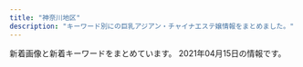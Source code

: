 ```yaml
---
title: "神奈川地区"
description: "キーワード別にの巨乳アジアン・チャイナエステ嬢情報をまとめました。"
---
```


新着画像と新着キーワードをまとめています。
2021年04月15日の情報です。

<DmmAffiliateIns />
<KeywordTable
  shops={
    [
    {
        "keywords": {},
        "station": "JR\u65b0\u6749\u7530\u99c5\u897f\u53e3",
        "img_links": [
            "http://www.sh-riraku77.site/plus/images/room3.jpg",
            "http://www.sh-riraku77.site/picture/s_staff.png",
            "http://www.sh-riraku77.site/picture/photo3.png",
            "http://www.sh-riraku77.site/picture/i_therapist.png",
            "http://www.sh-riraku77.site/picture/end.png",
            "http://www.sh-riraku77.site/uploads/210325/1-210325133926495.jpg",
            "http://www.sh-riraku77.site/plus/images/room2.jpg",
            "http://www.sh-riraku77.site/picture/top22.png",
            "http://www.sh-riraku77.site/picture/s_new.png",
            "http://www.sh-riraku77.site/plus/images/room4.jpg",
            "http://www.sh-riraku77.site/uploads/201214/1-201214130312232.jpg",
            "http://www.sh-riraku77.site/plus/images/room1.jpg",
            "http://www.sh-riraku77.site/picture/top23.png"
        ],
        "name": "\u82b1\u306e\u604b",
        "url": "http://www.sh-riraku77.site/"
    },
    {
        "name": "Fairy Ark",
        "station": "JR\u85e4\u6ca2\u99c5\u5357\u53e3",
        "keywords": {
            "D": 4,
            "87": 4,
            "85": 2,
            "C": 2,
            "86": 4,
            "E": 4
        },
        "img_links": [
            "http://www.relax-fairyark.info/img/tel.png",
            "http://www.relax-fairyark.info/img/vlt.png",
            "http://www.relax-fairyark.info/img/sta213.jpg",
            "http://www.relax-fairyark.info/img/body2.jpg",
            "http://www.relax-fairyark.info/img/botton.jpg",
            "http://www.relax-fairyark.info/img/st256.jpg",
            "http://www.relax-fairyark.info/img/sta252.jpg",
            "http://www.relax-fairyark.info/img/st213.jpg",
            "http://www.relax-fairyark.info/img/head.jpg",
            "http://www.relax-fairyark.info/img/nos.jpg",
            "http://www.relax-fairyark.info/img/footbotton.png",
            "http://www.relax-fairyark.info/img/sta256.jpg",
            "http://www.relax-fairyark.info/img/sta261.jpg",
            "http://www.relax-fairyark.info/img/sta255.jpg",
            "http://www.relax-fairyark.info/img/st223.jpg",
            "http://www.relax-fairyark.info/img/st0220.jpg",
            "http://www.relax-fairyark.info/img/st150.jpg",
            "http://www.relax-fairyark.info/img/st1.jpg",
            "http://www.relax-fairyark.info/img/sta220.jpg",
            "http://www.relax-fairyark.info/img/st261.jpg",
            "http://www.relax-fairyark.info/img/st260.jpg",
            "http://www.relax-fairyark.info/img/sta260.jpg",
            "http://www.relax-fairyark.info/img/st252.jpg",
            "http://www.relax-fairyark.info/img/sta150.jpg",
            "http://www.relax-fairyark.info/img/sta223.jpg",
            "http://www.relax-fairyark.info/img/st255.jpg",
            "http://www.relax-fairyark.info/img/st220.jpg"
        ],
        "url": "http://www.relax-fairyark.info/"
    },
    {
        "station": "JR\u5e73\u585a\u99c5\u5317\u53e3",
        "name": "\u3055\u308f\u3084\u304b",
        "img_links": [
            "http://hiratsuka-est.com/images/new1.jpg",
            "http://hiratsuka-est.com/images/g3.jpg",
            "http://hiratsuka-est.com/images/r1.jpg",
            "http://hiratsuka-est.com/images/tiao2.jpg",
            "http://hiratsuka-est.com/images/r5.jpg",
            "http://hiratsuka-est.com/images/zi-staff.png",
            "http://hiratsuka-est.com/images/chc.jpg",
            "http://hiratsuka-est.com/images/mi.jpg",
            "http://hiratsuka-est.com/images/r9.jpg",
            "http://hiratsuka-est.com/images/banna1.jpg",
            "http://hiratsuka-est.com/images/r7.jpg",
            "http://hiratsuka-est.com/images/banna.jpg",
            "http://hiratsuka-est.com/images/right.jpg",
            "http://hiratsuka-est.com/images/r6.jpg",
            "http://hiratsuka-est.com/images/rr1.jpg",
            "http://hiratsuka-est.com/images/g0.jpg",
            "http://hiratsuka-est.com/images/left.jpg",
            "http://hiratsuka-est.com/images/r4.jpg",
            "http://hiratsuka-est.com/images/ll1.jpg",
            "http://hiratsuka-est.com/images/banna2.jpg",
            "http://hiratsuka-est.com/images/g2.jpg",
            "http://hiratsuka-est.com/images/g1.jpg",
            "http://hiratsuka-est.com/images/zi-faq.png",
            "http://hiratsuka-est.com/images/top.jpg",
            "http://hiratsuka-est.com/images/g4.jpg",
            "http://hiratsuka-est.com/images/r8.jpg",
            "http://hiratsuka-est.com/images/zi-link.png",
            "http://hiratsuka-est.com/images/rina.jpg",
            "http://hiratsuka-est.com/images/tel.jpg",
            "http://hiratsuka-est.com/images/r3.jpg"
        ],
        "keywords": {},
        "url": "http://hiratsuka-est.com/"
    },
    {
        "keywords": {
            "C": 8,
            "D": 61,
            "E": 8,
            "F": 8
        },
        "img_links": [
            "http://onlyone-relax.xyz/images/cg04.jpg",
            "http://onlyone-relax.xyz/images/qr.jpg",
            "http://onlyone-relax.xyz/images/spacer300x450.png",
            "http://onlyone-relax.xyz/images/cg07.jpg",
            "http://onlyone-relax.xyz/images/cg08.jpg",
            "http://onlyone-relax.xyz/images/cg10.jpg",
            "http://onlyone-relax.xyz/images/cg02.jpg",
            "http://onlyone-relax.xyz/images/cg06.jpg",
            "http://onlyone-relax.xyz/images/top2.png",
            "http://onlyone-relax.xyz/images/cg01.jpg",
            "http://onlyone-relax.xyz/images/cg09.jpg",
            "http://onlyone-relax.xyz/images/top.png",
            "http://onlyone-relax.xyz/images/4.jpg",
            "http://onlyone-relax.xyz/images/cg03.jpg",
            "http://onlyone-relax.xyz/images/1.jpg",
            "http://onlyone-relax.xyz/images/2.jpg",
            "http://onlyone-relax.xyz/images/cg05.jpg"
        ],
        "url": "http://onlyone-relax.xyz/",
        "station": "JR\u5c0f\u7530\u539f\u99c5\u897f\u53e3",
        "name": "\u30ad\u30e5\u30fc\u30c8"
    },
    {
        "img_links": [
            "http://es-hanabi.xyz/images/g3.jpg",
            "http://es-hanabi.xyz/images/g1.jpg",
            "http://es-hanabi.xyz/images/zi_staff.png",
            "http://es-hanabi.xyz/images/g2.jpg",
            "http://es-hanabi.xyz/images/mobile.png",
            "http://es-hanabi.xyz/images/r6.jpg",
            "http://es-hanabi.xyz/images/r7.jpg",
            "http://es-hanabi.xyz/images/r8.jpg",
            "http://es-hanabi.xyz/images/g0.jpg",
            "http://es-hanabi.xyz/images/top.jpg",
            "http://es-hanabi.xyz/images/r2.jpg",
            "http://es-hanabi.xyz/images/r5.jpg",
            "http://es-hanabi.xyz/images/new1.jpg",
            "http://es-hanabi.xyz/images/g4.jpg",
            "http://es-hanabi.xyz/images/g5.jpg",
            "http://es-hanabi.xyz/images/r1.jpg"
        ],
        "url": "http://es-hanabi.xyz/",
        "name": "\u30cf\u30ca\u30d3",
        "keywords": {
            "C": 7
        },
        "station": "JR\u5e73\u585a\u99c5\u897f\u53e3"
    },
    {
        "station": "JR\u6771\u6238\u585a\u99c5\u6771\u53e3",
        "keywords": {
            "86": 2,
            "87": 1,
            "E": 1,
            "85": 1,
            "D": 3
        },
        "name": "\u30df\u30e9\u30dc\u30eb",
        "img_links": [
            "http://esbest.info/images/mobile.jpg",
            "http://esbest.info/staffPhoto/b20200111165529.jpg",
            "http://esbest.info/images/store/03.jpg",
            "http://esbest.info/js/sliderLine/slide_prev.png",
            "http://esbest.info/images/returnBtn.png",
            "http://esbest.info/images/store/04.jpg",
            "http://esbest.info/staffPhoto/b20200205123504.jpg",
            "http://esbest.info/staffPhoto/s20200111165529.jpg",
            "http://esbest.info/staffPhoto/s20200109133117.jpg",
            "http://esbest.info/images/store/02.jpg",
            "http://esbest.info/uploadfiles/images/campaignEsbestInfo1.jpg",
            "http://esbest.info/js/sliderLine/slide_next.png",
            "http://esbest.info/images/store/01.jpg",
            "http://esbest.info/staffPhoto/b20200526161929.jpg",
            "http://esbest.info/staffPhoto/b20200109133117.jpg",
            "http://esbest.info/staffPhoto/s20200526161929.jpg",
            "http://esbest.info/staffPhoto/s20200205123504.jpg"
        ],
        "url": "http://esbest.info/"
    },
    {
        "station": "\u8ffd\u6d5c\u99c5",
        "keywords": {
            "C": 3,
            "85": 3,
            "87": 3,
            "D": 15,
            "86": 12
        },
        "url": "http://oppama.iest.info/",
        "img_links": [
            "http://oppama.iest.info/images/s_news2.png",
            "http://oppama.iest.info/images/bj3.jpg",
            "http://cdn.dino-es.com/images/allpics/KL77e92f55838704c7de0a1eb6ca2a81a0/4ec1d6974658a8b101911755e5d05691.jpg",
            "http://oppama.iest.info/images/top.jpg",
            "http://oppama.iest.info/photos/sites/10/2018/07/2018073109281695.jpg",
            "http://oppama.iest.info/images/room5.jpg",
            "http://cdn.dino-es.com/images/line.jpg",
            "http://oppama.iest.info/images/s_news.png",
            "http://oppama.iest.info/images/mobile.png",
            "http://oppama.iest.info/photos/sites/10/2018/07/2018073109281740.jpg",
            "http://oppama.iest.info/images/s_staff.jpg",
            "http://oppama.iest.info/images/room1.jpg",
            "http://oppama.iest.info/photos/sites/10/2018/05/2018053009323253.jpg",
            "http://oppama.iest.info/images/room6.jpg",
            "http://oppama.iest.info/images/s_pick.png",
            "http://oppama.iest.info/photos/sites/10/2018/07/2018073109281781.jpg",
            "http://oppama.iest.info/images/room2.jpg",
            "http://oppama.iest.info/images/room4.jpg",
            "http://oppama.iest.info/photos/sites/10/2018/05/2018053009323372.jpg",
            "http://oppama.iest.info/images/room3.jpg",
            "http://oppama.iest.info/photos/sites/10/2018/07/2018073109281797.jpg",
            "http://cdn.dino-es.com/images/logo/150x40DinoEs.png",
            "http://oppama.iest.info/photos/sites/10/2018/05/2018053009323210.jpg",
            "http://oppama.iest.info/photos/sites/10/2018/05/2018053009323272.jpg",
            "http://oppama.iest.info/images/l1.jpg",
            "http://oppama.iest.info/photos/sites/10/2018/07/2018073109281759.jpg"
        ],
        "name": "\u8ffd\u6d5c\u30de\u30c3\u30b5\u30fc\u30b8"
    },
    {
        "name": "\u82b1\u306e\u6249",
        "station": "JR\u85e4\u6ca2\u99c5\u5357\u53e3",
        "keywords": {
            "C": 13
        },
        "url": "http://hana-tobira.xyz/",
        "img_links": [
            "http://hana-tobira.xyz/images/g7.jpg",
            "http://hana-tobira.xyz/images/g4.jpg",
            "http://hana-tobira.xyz/images/g.jpg",
            "http://hana-tobira.xyz/images/g5.jpg",
            "http://hana-tobira.xyz/images/g6.jpg",
            "http://hana-tobira.xyz/images/tite-i.png",
            "http://hana-tobira.xyz/images/tite-staff.jpg",
            "http://hana-tobira.xyz/images/end.png",
            "http://hana-tobira.xyz/images/tite-link.jpg",
            "http://hana-tobira.xyz/images/mobile.jpg",
            "http://hana-tobira.xyz/images/g2.jpg",
            "http://hana-tobira.xyz/images/pickup_t.jpg"
        ]
    },
    {
        "station": "JR\u5e73\u585a\u99c5",
        "url": "http://esthe-massage.pw/",
        "keywords": {
            "E": 2,
            "87": 1,
            "85": 1,
            "86": 3,
            "D": 3
        },
        "name": "\u6843\u9999",
        "img_links": [
            "http://esthe-massage.pw/img/m2.jpg",
            "http://esthe-massage.pw/img/cg01.jpg",
            "http://esthe-massage.pw/img/top.jpg",
            "http://esthe-massage.pw/img/fla.jpg",
            "http://esthe-massage.pw/img/m3.jpg",
            "http://esthe-massage.pw/img/m20.jpg",
            "http://esthe-massage.pw/img/no.png",
            "http://esthe-massage.pw/img/m1.jpg",
            "http://esthe-massage.pw/img/cg05.jpg",
            "http://esthe-massage.pw/img/noo.png",
            "http://esthe-massage.pw/img/m6.jpg",
            "http://esthe-massage.pw/img/m10.jpg",
            "http://esthe-massage.pw/img/stan.png",
            "http://esthe-massage.pw/img/m4.jpg",
            "http://esthe-massage.pw/img/cg03.jpg",
            "http://esthe-massage.pw/img/m30.jpg",
            "http://esthe-massage.pw/img/m60.jpg",
            "http://esthe-massage.pw/img/cg02.jpg",
            "http://esthe-massage.pw/img/cg04.jpg",
            "http://esthe-massage.pw/img/m5.jpg"
        ]
    },
    {
        "name": "Best Love \uff5e\u30d9\u30b9\u30c8\u30e9\u30d6\uff5e",
        "img_links": [
            "http://www.bestlove.iesjp.com/files/002-03.jpg",
            "http://www.bestlove.iesjp.com/files/001.jpg",
            "http://www.bestlove.iesjp.com/files/006-02.jpg",
            "http://www.bestlove.iesjp.com/files/004-03.jpg",
            "http://www.bestlove.iesjp.com/images/r3.jpg",
            "http://www.bestlove.iesjp.com/photo_news/upimg/694716066af5752b7c_1.jpg",
            "http://www.bestlove.iesjp.com/files/003-02.jpg",
            "http://www.bestlove.iesjp.com/files/006-03.jpg",
            "http://www.bestlove.iesjp.com/photo_news/upimg/54866603c72e67a391_0.jpg",
            "http://www.bestlove.iesjp.com/files/004-02.jpg",
            "http://www.bestlove.iesjp.com/files/007.jpg",
            "http://www.bestlove.iesjp.com/images/line.png",
            "http://www.bestlove.iesjp.com/files/005-03.jpg",
            "http://www.bestlove.iesjp.com/files/003.jpg",
            "http://www.bestlove.iesjp.com/files/007-02.jpg",
            "http://www.bestlove.iesjp.com/files/002-02.jpg",
            "http://www.bestlove.iesjp.com/files/006.jpg",
            "http://www.bestlove.iesjp.com/photo_news/upimg/77212603ef74383541_0.jpg",
            "http://www.bestlove.iesjp.com/files/004.jpg",
            "http://www.bestlove.iesjp.com/files/002.jpg",
            "http://www.bestlove.iesjp.com/files/003-03.jpg",
            "http://www.bestlove.iesjp.com/images/atomosky.jpg",
            "http://www.bestlove.iesjp.com/files/005.jpg",
            "http://www.bestlove.iesjp.com/files/001-02.jpg",
            "http://www.bestlove.iesjp.com/images/mobile.jpg",
            "http://www.bestlove.iesjp.com/files/005-02.jpg",
            "http://www.bestlove.iesjp.com/files/007-03.jpg",
            "http://www.bestlove.iesjp.com/files/001-03.jpg"
        ],
        "keywords": {
            "83": 8,
            "D": 8,
            "C": 27,
            "87": 12
        },
        "station": "JR\u5e73\u585a\u99c5\u5317\u53e3",
        "url": "http://www.bestlove.iesjp.com/"
    },
    {
        "img_links": [
            "http://f-kaori.work/sp/img/aya1.jpg",
            "http://f-kaori.work/sp/images/sisu_t.png",
            "http://f-kaori.work/sp/images/news.png",
            "http://f-kaori.work/img/emi1.jpg",
            "http://f-kaori.work/images/10.jpg",
            "http://f-kaori.work/images/7.jpg",
            "http://f-kaori.work/images/staff_t.jpg",
            "http://f-kaori.work/sp/images/7.jpg",
            "http://f-kaori.work/img/yoka1.jpg",
            "http://f-kaori.work/img/aya1.jpg",
            "http://f-kaori.work/sp/img/yumi1.jpg",
            "http://f-kaori.work/images/news.png",
            "http://f-kaori.work/sp/images/1.jpg",
            "http://f-kaori.work/sp/menu/top.jpg",
            "http://f-kaori.work/sp/img/yoka1.jpg",
            "http://f-kaori.work/sp/images/10.jpg",
            "http://f-kaori.work/sp/images/3.jpg",
            "http://f-kaori.work/sp/images/staff_t.jpg",
            "http://f-kaori.work/img/risa1.jpg",
            "http://f-kaori.work/sp/menu/interior.jpg",
            "http://f-kaori.work/images/rec2.jpg",
            "http://f-kaori.work/images/interior_t.jpg",
            "http://f-kaori.work/sp/images/5.jpg",
            "http://f-kaori.work/images/rec1.png",
            "http://f-kaori.work/sp/images/head.jpg",
            "http://f-kaori.work/sp/images/6.jpg",
            "http://f-kaori.work/sp/img/sasa1.jpg",
            "http://f-kaori.work/images/mobile.jpg",
            "http://f-kaori.work/sp/images/top.jpg",
            "http://f-kaori.work/images/6.jpg",
            "http://f-kaori.work/images/line.png",
            "http://f-kaori.work/images/int1.png",
            "http://f-kaori.work/images/9.jpg",
            "http://f-kaori.work/img/sasa1.jpg",
            "http://f-kaori.work/sp/images/int1.png",
            "http://f-kaori.work/images/3.jpg",
            "http://f-kaori.work/sp/images/tel.jpg",
            "http://f-kaori.work/sp/images/footer.png",
            "http://f-kaori.work/images/5.jpg",
            "http://f-kaori.work/sp/images/rec2.jpg",
            "http://f-kaori.work/images/1.jpg",
            "http://f-kaori.work/img/sin1.jpg",
            "http://f-kaori.work/sp/images/topgirl.png",
            "http://f-kaori.work/sp/img/sora1.jpg",
            "http://f-kaori.work/images/sys.png",
            "http://f-kaori.work/sp/images/sys.png",
            "http://f-kaori.work/images/concept.png",
            "http://f-kaori.work/sp/images/9.jpg",
            "http://f-kaori.work/sp/images/rec3.png",
            "http://f-kaori.work/sp/images/pc.jpg",
            "http://f-kaori.work/images/sm.jpg",
            "http://f-kaori.work/sp/images/rec1.png",
            "http://f-kaori.work/images/int2.png",
            "http://f-kaori.work/sp/images/int2.png",
            "http://f-kaori.work/images/8.jpg",
            "http://f-kaori.work/sp/images/8.jpg",
            "http://f-kaori.work/img/yumi1.jpg",
            "http://f-kaori.work/sp/img/sin1.jpg",
            "http://f-kaori.work/images/sisu.png",
            "http://f-kaori.work/sp/images/newsb.png",
            "http://f-kaori.work/sp/images/sisu.jpg",
            "http://f-kaori.work/sp/images/interior_t.jpg",
            "http://f-kaori.work/sp/img/emi1.jpg",
            "http://f-kaori.work/images/sisu_t.jpg",
            "http://f-kaori.work/sp/menu/staff.jpg",
            "http://f-kaori.work/sp/img/risa1.jpg",
            "http://f-kaori.work/images/head.jpg",
            "http://f-kaori.work/img/sora1.jpg"
        ],
        "url": "http://f-kaori.work/",
        "keywords": {},
        "name": "\u85ab",
        "station": "JR\u85e4\u6ca2\u99c5\u5357\u53e3"
    },
    {
        "img_links": [
            "http://tenshinokoi.es-come.net/girls/hiromi1.jpg",
            "http://tenshinokoi.es-come.net/i/120/yuyu1.jpg",
            "http://tenshinokoi.es-come.net/images/share/tel.png",
            "http://tenshinokoi.es-come.net/images/qr.jpg",
            "http://tenshinokoi.es-come.net/i/80/risa1.jpg",
            "http://tenshinokoi.es-come.net/images/infobar.png",
            "http://tenshinokoi.es-come.net/images/shishubar.png",
            "http://tenshinokoi.es-come.net/girls/kana1.jpg",
            "http://tenshinokoi.es-come.net/girls/misaki1.jpg",
            "http://tenshinokoi.es-come.net/girls/riri1.jpg",
            "http://tenshinokoi.es-come.net/img/header01.jpg",
            "http://tenshinokoi.es-come.net/girls/yurika1.jpg",
            "http://tenshinokoi.es-come.net/img/sumire1.jpg",
            "http://tenshinokoi.es-come.net/girls/sumire1.jpg",
            "http://tenshinokoi.es-come.net/img/risa1.jpg",
            "http://tenshinokoi.es-come.net/img/header02.jpg",
            "http://tenshinokoi.es-come.net/images/share/pickup.png",
            "http://tenshinokoi.es-come.net/i/80/yuyu1.jpg",
            "http://tenshinokoi.es-come.net/girls/yuyu1.jpg",
            "http://tenshinokoi.es-come.net/girls/yuki1.jpg",
            "http://tenshinokoi.es-come.net/images/share/sp-kp2.png",
            "http://tenshinokoi.es-come.net/i/80/sumire1.jpg",
            "http://tenshinokoi.es-come.net/i/80/yuna1.jpg",
            "http://tenshinokoi.es-come.net/img/header00.jpg",
            "http://tenshinokoi.es-come.net/i/120/risa1.jpg",
            "http://tenshinokoi.es-come.net/i/120/sumire1.jpg",
            "http://tenshinokoi.es-come.net/images/info1.jpg",
            "http://tenshinokoi.es-come.net/images/therapistbar.png",
            "http://tenshinokoi.es-come.net/i/120/yuna1.jpg",
            "http://tenshinokoi.es-come.net/img/yuyu1.jpg",
            "http://tenshinokoi.es-come.net/images/info2.jpg",
            "http://tenshinokoi.es-come.net/girls/risa1.jpg"
        ],
        "name": "\u5929\u4f7f\u306e\u604b",
        "url": "http://tenshinokoi.es-come.net/",
        "station": "\u8305\u30f6\u5d0e\u99c5\u5357\u53e3",
        "keywords": {}
    },
    {
        "station": "JR\u85e4\u6ca2\u99c5\u5357\u53e3",
        "img_links": [
            "http://megumi-est.xyz/images/newsbg.png",
            "http://megumi-est.xyz/images/roomimg/img4.png",
            "http://megumi-est.xyz/images/pickup_line.png",
            "http://megumi-est.xyz/images/roomimg/img2.png",
            "http://megumi-est.xyz/images/topbg.jpg",
            "http://megumi-est.xyz/girl/4.jpg",
            "http://megumi-est.xyz/images/mobile_bg.png",
            "http://megumi-est.xyz/images/staff_bg.png",
            "http://megumi-est.xyz/images/roomimg/img3.png",
            "http://megumi-est.xyz/girl/1.jpg",
            "http://megumi-est.xyz/girl/5.jpg",
            "http://megumi-est.xyz/images/roomimg/img1.png",
            "http://megumi-est.xyz/girl/8.jpg"
        ],
        "url": "http://megumi-est.xyz/",
        "keywords": {},
        "name": "\u6075"
    },
    {
        "keywords": {},
        "img_links": [
            "http://yacho.est-u.com/images/staff_03.jpg",
            "http://yacho.est-u.com/images/index_14.jpg",
            "http://yacho.est-u.com/images/index_07.jpg",
            "http://yacho.est-u.com/images/index_06.jpg",
            "http://yacho.est-u.com/images/1.jpg",
            "http://yacho.est-u.com/images/k2.jpg",
            "http://yacho.est-u.com/images/index_12.jpg",
            "http://yacho.est-u.com/images/staff_01.jpg",
            "http://yacho.est-u.com/images/3.jpg",
            "http://yacho.est-u.com/images/index_01.jpg",
            "http://yacho.est-u.com/images/index_03.jpg",
            "http://yacho.est-u.com/images/index_04.jpg",
            "http://yacho.est-u.com/images/index_15.jpg",
            "http://yacho.est-u.com/images/5.jpg",
            "http://yacho.est-u.com/images/k1.jpg",
            "http://yacho.est-u.com/images/index_05.jpg",
            "http://yacho.est-u.com/images/index_10.jpg",
            "http://yacho.est-u.com/images/4.jpg",
            "http://yacho.est-u.com/images/2.jpg",
            "http://yacho.est-u.com/images/6.jpg",
            "http://yacho.est-u.com/images/index_17.jpg",
            "http://yacho.est-u.com/images/index_02.jpg"
        ],
        "name": "\u591c\u8776",
        "station": "JR\u85e4\u6ca2\u99c5\u5357\u53e3",
        "url": "http://yacho.est-u.com/"
    },
    {
        "img_links": [
            "http://treat-rlx.com/pic/topimg2.png",
            "http://treat-rlx.com/pic/topimg1.png",
            "http://treat-rlx.com/staff/mika/01mb.jpg",
            "http://treat-rlx.com/img/ttl_staff.jpg",
            "http://treat-rlx.com/staff/aya/01.jpg",
            "http://treat-rlx.com/img/ttl_rec.png",
            "http://treat-rlx.com/staff/mika/01.jpg",
            "http://treat-rlx.com/staff/aya/01mb.jpg",
            "http://treat-rlx.com/pic/topimg5.png",
            "http://treat-rlx.com/pic/topimg3.png",
            "http://treat-rlx.com/pic/head.jpg",
            "http://treat-rlx.com/img/ttl_mobile.png",
            "http://treat-rlx.com/img/att.png",
            "http://treat-rlx.com/i/files/homeimg.jpg",
            "http://treat-rlx.com/pic/topimg4.png"
        ],
        "keywords": {
            "C": 11
        },
        "name": "\u798f\u7e01",
        "url": "http://treat-rlx.com/",
        "station": "\u5584\u884c\u99c5\u6771\u53e3"
    },
    {
        "station": "JR\u85e4\u6ca2\u99c5\u5357\u53e3",
        "keywords": {},
        "url": "http://vinntuy.xyz/",
        "img_links": [
            "http://vinntuy.xyz/uploads/210401/1-210401144331M4.jpg",
            "http://vinntuy.xyz/static/picture/s3.jpg",
            "http://vinntuy.xyz/static/picture/room2.jpg",
            "http://vinntuy.xyz/static/picture/s1.jpg",
            "http://vinntuy.xyz/static/picture/news.png",
            "http://vinntuy.xyz/static/picture/mobile.jpg",
            "http://vinntuy.xyz/static/picture/room3.jpg",
            "http://vinntuy.xyz/static/picture/room1.jpg",
            "http://vinntuy.xyz/static/picture/room4.jpg",
            "http://vinntuy.xyz/uploads/210412/1-2104121Q114L2.jpg",
            "http://vinntuy.xyz/uploads/210401/1-2104011443001G.jpg",
            "http://vinntuy.xyz/uploads/210401/1-210401144410258.jpg",
            "http://vinntuy.xyz/static/picture/top.png",
            "http://vinntuy.xyz/static/picture/s_staff.png"
        ],
        "name": "Honeyroom"
    },
    {
        "name": "\u521d\u604b",
        "keywords": {
            "88": 4,
            "87": 16,
            "86": 4,
            "D": 24
        },
        "url": "http://www.hatsukoi.mensest.com/",
        "station": "JR\u6771\u6238\u585a\u99c5\u6771\u53e3",
        "img_links": [
            "http://www.hatsukoi.mensest.com/images/mainImg_sub.jpg",
            "http://www.hatsukoi.mensest.com/files/003.jpg",
            "http://www.hatsukoi.mensest.com/images/btn2.png",
            "http://www.hatsukoi.mensest.com/images/icon_info.png",
            "http://www.hatsukoi.mensest.com/files/006.jpg",
            "http://www.hatsukoi.mensest.com/common/images/photo03.jpg",
            "http://www.hatsukoi.mensest.com/files/004.jpg",
            "http://www.hatsukoi.mensest.com/common/images/photo01.jpg",
            "http://www.hatsukoi.mensest.com/images/icon_staff.png",
            "http://www.hatsukoi.mensest.com/images/icon_tel.png",
            "http://www.hatsukoi.mensest.com/files/001.jpg",
            "http://www.hatsukoi.mensest.com/files/002.jpg",
            "http://www.hatsukoi.mensest.com/files/005.jpg",
            "http://www.hatsukoi.mensest.com/common/images/photo02.jpg",
            "http://www.hatsukoi.mensest.com/images/icon_top.png"
        ]
    },
    {
        "station": "\u4e0a\u5927\u5ca1\u99c5",
        "name": "\u3075\u308f\u3075\u308f\u5a18",
        "keywords": {
            "87": 10,
            "C": 13,
            "85": 5,
            "E": 10,
            "88": 5,
            "D": 10
        },
        "url": "https://fuwafuwa-girl.jpn.vin/",
        "img_links": [
            "https://fuwafuwa-girl.jpn.vin/images/room1.jpg",
            "https://fuwafuwa-girl.jpn.vin/images/s_news.png",
            "https://fuwafuwa-girl.jpn.vin/photos/sites/34/2021/02/2021022406110384.jpg",
            "https://fuwafuwa-girl.jpn.vin/images/mobile.jpg",
            "https://fuwafuwa-girl.jpn.vin/images/m15.jpg",
            "https://fuwafuwa-girl.jpn.vin/images/m13.jpg",
            "https://fuwafuwa-girl.jpn.vin/images/m12.jpg",
            "https://fuwafuwa-girl.jpn.vin/images/s_staff.png",
            "https://fuwafuwa-girl.jpn.vin/photos/sites/34/2021/02/2021022406110282.jpg",
            "https://fuwafuwa-girl.jpn.vin/photos/sites/34/2021/02/202102240611046.jpg",
            "https://fuwafuwa-girl.jpn.vin/images/room3.jpg",
            "https://fuwafuwa-girl.jpn.vin/images/s_link.png",
            "https://fuwafuwa-girl.jpn.vin/images/top.png",
            "https://fuwafuwa-girl.jpn.vin/images/room2.jpg",
            "https://fuwafuwa-girl.jpn.vin/images/m8.jpg",
            "https://fuwafuwa-girl.jpn.vin/images/m9.jpg",
            "https://fuwafuwa-girl.jpn.vin/images/m14.jpg",
            "https://fuwafuwa-girl.jpn.vin/images/m11.jpg",
            "https://fuwafuwa-girl.jpn.vin/images/m10.jpg",
            "https://fuwafuwa-girl.jpn.vin/images/m7.jpg",
            "https://fuwafuwa-girl.jpn.vin/photos/sites/34/2021/02/2021022406110276.jpg",
            "https://fuwafuwa-girl.jpn.vin/images/s_massage.png",
            "https://fuwafuwa-girl.jpn.vin/images/s_pick.png",
            "https://fuwafuwa-girl.jpn.vin/images/room4.jpg",
            "https://fuwafuwa-girl.jpn.vin/images/info.jpg"
        ]
    },
    {
        "keywords": {},
        "url": "http://ikoi.esjp.xyz/",
        "station": "\u8ffd\u6d5c\u99c5",
        "img_links": [
            "http://ikoi.esjp.xyz/img/lr_01.jpg",
            "http://ikoi.esjp.xyz/i/img/photo06.jpg",
            "http://ikoi.esjp.xyz/i/img/photo05.jpg",
            "http://ikoi.esjp.xyz/girl/4.jpg",
            "http://ikoi.esjp.xyz/img/room/photo03.jpg",
            "http://ikoi.esjp.xyz/img/room/photo01.jpg",
            "http://ikoi.esjp.xyz/i/img/photo04.jpg",
            "http://ikoi.esjp.xyz/girl/5.jpg",
            "http://ikoi.esjp.xyz/img/room/photo05.jpg",
            "http://ikoi.esjp.xyz/i/img/photo03.jpg",
            "http://ikoi.esjp.xyz/img/pro_girl_line.jpg",
            "http://ikoi.esjp.xyz/img/lr_02.jpg",
            "http://ikoi.esjp.xyz/img/room/photo02.jpg",
            "http://ikoi.esjp.xyz/girl/2.jpg",
            "http://ikoi.esjp.xyz/img/top_pickback.png",
            "http://ikoi.esjp.xyz/img/sub_staff.jpg",
            "http://ikoi.esjp.xyz/i/img/photo01.jpg",
            "http://ikoi.esjp.xyz/img/room/photo06.jpg",
            "http://ikoi.esjp.xyz/i/img/photo02.jpg",
            "http://ikoi.esjp.xyz/girl/6.jpg",
            "http://ikoi.esjp.xyz/img/rec_top.png",
            "http://ikoi.esjp.xyz/img/capinfo.jpg",
            "http://ikoi.esjp.xyz/img/059.png",
            "http://ikoi.esjp.xyz/girl/3.jpg",
            "http://ikoi.esjp.xyz/girl/1.jpg",
            "http://ikoi.esjp.xyz/img/room/photo04.jpg",
            "http://ikoi.esjp.xyz/img/qr.jpg"
        ],
        "name": "\u61a9"
    },
    {
        "station": "JR\u8305\u30f6\u5d0e\u99c5\u5317\u53e3",
        "url": "http://karen.ies.fun/",
        "img_links": [],
        "name": "\u83ef\u84ee",
        "keywords": {}
    },
    {
        "station": "JR\u85e4\u6ca2\u99c5\u5357\u53e3",
        "img_links": [
            "http://es-rei.work/_src/47863242/100054276feb8d8cef3ac5199531cfe.jpg",
            "http://es-rei.work/_src/26747089/51d8ecbee4cc2935f070c539c37ded71.jpg",
            "http://es-rei.work/_src/26824435/cam2.png",
            "http://es-rei.work/_src/26747173/base_03.png",
            "http://es-rei.work/_src/47863244/line1.jpg",
            "http://es-rei.work/_src/26747293/line3.png",
            "http://es-rei.work/_src/26747226/line3.png",
            "http://es-rei.work/_src/26747141/base_03.png",
            "http://es-rei.work/_src/26791049/_dsf9442.jpg",
            "http://es-rei.work/_src/26747304/line1.jpg",
            "http://es-rei.work/_src/26747288/line3.png",
            "http://es-rei.work/_src/34041597/wechatimg26_20200914183556350.jpg",
            "http://es-rei.work/4.jpg",
            "http://es-rei.work/_src/26790995/wechatimg38_20181018221746252.jpg",
            "http://es-rei.work/_src/34124118/wechatimg26_20200914183556350.jpg",
            "http://es-rei.work/_src/47863239/line3.png",
            "http://es-rei.work/_src/26838158/wechatimg75.jpg",
            "http://es-rei.work/_src/47863241/05859f21726dfcef9faa9bab12a2595.jpg",
            "http://es-rei.work/_src/26838160/line.png",
            "http://es-rei.work/_src/26747289/wechatimg77.jpg",
            "http://es-rei.work/_src/34041596/05859f21726dfcef9faa9bab12a2595.jpg",
            "http://es-rei.work/5.jpg",
            "http://es-rei.work/_src/26747187/base_03.png",
            "http://es-rei.work/_src/26747301/line3.png",
            "http://es-rei.work/_src/26747086/base_01.png",
            "http://es-rei.work/_src/47863240/line3.png",
            "http://es-rei.work/2.jpg",
            "http://es-rei.work/_src/26747114/base_03.png",
            "http://es-rei.work/_src/26791115/_igp4263.jpg",
            "http://es-rei.work/_src/26838157/wechatimg77.jpg",
            "http://es-rei.work/_src/47863108/wechatimg26_20200914183556350.jpg",
            "http://es-rei.work/_src/26747170/base_01.png",
            "http://es-rei.work/_src/26747210/navi2_06.png",
            "http://es-rei.work/_src/26747093/_igp4295.jpg",
            "http://es-rei.work/_src/26838136/news.jpg",
            "http://es-rei.work/_src/26747202/list_03.png",
            "http://es-rei.work/_src/26747158/base_03.png",
            "http://es-rei.work/_src/26747231/line1.jpg",
            "http://es-rei.work/_src/26747201/list_02.png",
            "http://es-rei.work/_src/26824216/b0131b16446464e537eff864d8f041bb.jpg",
            "http://es-rei.work/_src/26747229/line1.jpg",
            "http://es-rei.work/_src/26838155/wechatimg202.jpg",
            "http://es-rei.work/_src/26747223/line3.png",
            "http://es-rei.work/_src/26747209/navi2_05.png",
            "http://es-rei.work/_src/26747294/line3.png",
            "http://es-rei.work/_src/26747300/line3.png",
            "http://es-rei.work/_src/34041599/line3.png",
            "http://es-rei.work/_src/34041693/line1.jpg",
            "http://es-rei.work/_src/26747292/wechatimg202.jpg",
            "http://es-rei.work/_src/26747296/line1.jpg",
            "http://es-rei.work/_src/26747204/list_05.png",
            "http://es-rei.work/_src/26747227/line3.png",
            "http://es-rei.work/_src/26838174/line.png",
            "http://es-rei.work/_src/26747132/line1.jpg",
            "http://es-rei.work/_src/26747221/wechatimg164_1.jpg",
            "http://es-rei.work/_src/26791051/_dsf9446.jpg",
            "http://es-rei.work/_src/26791053/_dsf9449.jpg",
            "http://es-rei.work/_src/26747302/wechatimg204.jpg",
            "http://es-rei.work/_src/26747153/base_01.png",
            "http://es-rei.work/_src/26747205/navi2_01.png",
            "http://es-rei.work/_src/26747207/navi2_03.png",
            "http://es-rei.work/_src/26747199/sign.png",
            "http://es-rei.work/_src/26747185/base_01.png",
            "http://es-rei.work/_src/26747218/line1.jpg",
            "http://es-rei.work/1.jpg",
            "http://es-rei.work/_src/34041600/line3.png",
            "http://es-rei.work/_src/26747222/line3.png",
            "http://es-rei.work/_src/26747203/list_04.png",
            "http://es-rei.work/_src/26747200/list_01.png",
            "http://es-rei.work/3.jpg",
            "http://es-rei.work/_src/26747206/navi2_02.png",
            "http://es-rei.work/_src/26747225/wechatimg75.jpg",
            "http://es-rei.work/_src/26747287/line3.png",
            "http://es-rei.work/_src/26747208/navi2_04.png",
            "http://es-rei.work/_src/26838156/wechatimg204.jpg",
            "http://es-rei.work/_src/26747126/base_01.png"
        ],
        "keywords": {
            "89": 2,
            "83": 4,
            "86": 4,
            "85": 2
        },
        "url": "http://es-rei.work/",
        "name": "\u9e97"
    },
    {
        "station": "JR\u85e4\u6ca2\u99c5\u5317\u53e3",
        "name": "\u7e01",
        "keywords": {},
        "img_links": [
            "http://en.este88.com/i/images/info_09.jpg",
            "http://en.este88.com/i/images/info_15.jpg",
            "http://en.este88.com/i/images/info_12.jpg",
            "http://en.este88.com/images/info.png",
            "http://en.este88.com/gals/rena1.jpg",
            "http://en.este88.com/gals/emi1.jpg",
            "http://en.este88.com/gals/saya1.jpg",
            "http://en.este88.com/i/images/info_07.jpg",
            "http://en.este88.com/gals/aya1.jpg",
            "http://en.este88.com/gals/koko1.jpg",
            "http://en.este88.com/gals/asuka1.jpg",
            "http://en.este88.com/gals/nana1.jpg"
        ],
        "url": "http://en.este88.com/"
    },
    {
        "name": "\u693f",
        "url": "http://o-jp.com/tsubaki/",
        "img_links": [
            "http://o-jp.com/tsubaki/images/photo03.jpg",
            "http://o-jp.com/tsubaki/images/photo02.jpg",
            "http://o-jp.com/tsubaki/images/mimi1.jpg",
            "http://o-jp.com/tsubaki/images/photo04.jpg",
            "http://o-jp.com/tsubaki/images/t_discount.jpg",
            "http://o-jp.com/tsubaki/images/index_enter.jpg",
            "http://o-jp.com/tsubaki/images/t_mobile.jpg",
            "http://o-jp.com/tsubaki/images/photo01.jpg"
        ],
        "station": "JR\u5e73\u585a\u99c5\u897f\u53e3",
        "keywords": {
            "C": 6
        }
    },
    {
        "img_links": [
            "http://yushinen.info/images/room4.jpg",
            "http://yushinen.info/images/room1.jpg",
            "http://yushinen.info/images/flw.png",
            "http://yushinen.info/images/g0.jpg",
            "http://yushinen.info/images/room5.jpg",
            "http://yushinen.info/images/info.png",
            "http://yushinen.info/images/g6.jpg",
            "http://yushinen.info/images/g3.jpg",
            "http://yushinen.info/images/g4.jpg",
            "http://yushinen.info/images/room3.jpg",
            "http://yushinen.info/images/g1.jpg",
            "http://yushinen.info/images/g7.jpg",
            "http://yushinen.info/images/mobile.png",
            "http://yushinen.info/images/room6.jpg",
            "http://yushinen.info/images/top.jpg",
            "http://yushinen.info/images/g2.jpg",
            "http://yushinen.info/images/nei-03.png",
            "http://yushinen.info/images/room2.jpg",
            "http://yushinen.info/images/g5.jpg"
        ],
        "name": "\u7652\u5fc3\u5712",
        "station": "JR\u85e4\u6ca2\u99c5\u5357\u53e3",
        "url": "http://yushinen.info/",
        "keywords": {}
    },
    {
        "url": "http://uintiop.tokyo/",
        "keywords": {
            "86": 3,
            "D": 3,
            "C": 18
        },
        "img_links": [
            "http://uintiop.tokyo/uploads/210111/1-210111123I9332.jpg",
            "http://uintiop.tokyo/uploads/210208/1-21020Q31459221.jpg",
            "http://uintiop.tokyo/picture/top-img10.jpg",
            "http://uintiop.tokyo/uploads/200727/1-200HG01643361.jpg",
            "http://uintiop.tokyo/picture/4.jpg",
            "http://uintiop.tokyo/uploads/200714/1-200G4125RS59.jpg",
            "http://uintiop.tokyo/uploads/200714/1-200G4124210P7.jpg",
            "http://uintiop.tokyo/uploads/210319/1-210319140151X7.jpg",
            "http://uintiop.tokyo/picture/top-img03.jpg",
            "http://uintiop.tokyo/picture/top-img02.png",
            "http://uintiop.tokyo/picture/2.jpg",
            "http://uintiop.tokyo/picture/top-img01.png",
            "http://uintiop.tokyo/picture/1.jpg",
            "http://uintiop.tokyo/uploads/210409/1-2104091JS6220.jpg",
            "http://uintiop.tokyo/picture/3.jpg",
            "http://uintiop.tokyo/uploads/200720/1-200H013041T46.jpg",
            "http://uintiop.tokyo/picture/call.png",
            "http://uintiop.tokyo/picture/tel.png",
            "http://uintiop.tokyo/uploads/210220/1-21022013460JA.jpg"
        ],
        "station": "JR\u85e4\u6ca2\u99c5\u5357\u53e3",
        "name": "\u5929\u4f7f"
    },
    {
        "keywords": {
            "87": 7,
            "D": 35,
            "E": 7,
            "86": 7,
            "85": 28
        },
        "station": "\u6e58\u5357\u53f0\u99c5\u897f\u53e3",
        "name": "\u6e58\u5357\u604b",
        "url": "http://izumi.ests.jp/",
        "img_links": [
            "http://izumi.ests.jp/photos/sites/54/2019/10/2019100205593058.jpg",
            "http://izumi.ests.jp/photos/sites/54/2020/07/2020070605483923.jpg",
            "http://izumi.ests.jp/photos/sites/54/2019/10/2019100205592997.jpg",
            "http://izumi.ests.jp/images/service3.jpg",
            "http://izumi.ests.jp/images/service2.jpg",
            "http://izumi.ests.jp/photos/sites/54/2020/05/2020051209400132.jpg",
            "http://izumi.ests.jp/images/s1.jpg",
            "http://izumi.ests.jp/photos/sites/54/2020/12/2020121307073529.jpg",
            "http://izumi.ests.jp/images/info2.jpg",
            "http://izumi.ests.jp/images/info.jpg",
            "http://izumi.ests.jp/images/mobile.jpg",
            "http://izumi.ests.jp/images/room1.jpg",
            "http://izumi.ests.jp/images/top.jpg",
            "http://izumi.ests.jp/images/room3.jpg",
            "http://izumi.ests.jp/images/service1.jpg",
            "http://izumi.ests.jp/images/service4.jpg",
            "http://izumi.ests.jp/images/s3.jpg",
            "http://izumi.ests.jp/images/s_news.jpg",
            "http://izumi.ests.jp/photos/sites/54/2020/09/2020092004565418.jpg",
            "http://izumi.ests.jp/images/room4.jpg",
            "http://izumi.ests.jp/images/room2.jpg"
        ]
    },
    {
        "name": "yuyu-\u3086\u3046\u3086-",
        "url": "http://www.cc-girl.work/",
        "keywords": {},
        "img_links": [
            "http://www.cc-girl.work/img/sizuka1.jpg",
            "http://www.cc-girl.work/images/ac1.jpg",
            "http://www.cc-girl.work/img/yuki1.jpg",
            "http://www.cc-girl.work/img/yaya1.jpg",
            "http://www.cc-girl.work/images/10.jpg",
            "http://www.cc-girl.work/images/5.jpg",
            "http://www.cc-girl.work/images/11.jpg",
            "http://www.cc-girl.work/img/kumi1.jpg",
            "http://www.cc-girl.work/img/ai1.jpg",
            "http://www.cc-girl.work/images/7.jpg",
            "http://www.cc-girl.work/images/interior_t.jpg",
            "http://www.cc-girl.work/images/2.jpg",
            "http://www.cc-girl.work/images/sys1.jpg",
            "http://www.cc-girl.work/images/int1.jpg",
            "http://www.cc-girl.work/images/head.jpg",
            "http://www.cc-girl.work/images/8.jpg",
            "http://www.cc-girl.work/img/mari1.jpg",
            "http://www.cc-girl.work/images/sys2.jpg",
            "http://www.cc-girl.work/images/4.jpg",
            "http://www.cc-girl.work/images/line.png",
            "http://www.cc-girl.work/images/9.jpg",
            "http://www.cc-girl.work/images/ta.jpg",
            "http://www.cc-girl.work/images/rec1.jpg",
            "http://www.cc-girl.work/img/kaoru1.jpg",
            "http://www.cc-girl.work/images/rec2.jpg",
            "http://www.cc-girl.work/images/6.jpg",
            "http://www.cc-girl.work/img/miho1.jpg",
            "http://www.cc-girl.work/img/eri1.jpg",
            "http://www.cc-girl.work/img/yuri1.jpg",
            "http://www.cc-girl.work/images/3.jpg",
            "http://www.cc-girl.work/images/news.jpg",
            "http://www.cc-girl.work/images/staff_t.jpg",
            "http://www.cc-girl.work/img/momo1.jpg",
            "http://www.cc-girl.work/images/mobile.jpg",
            "http://www.cc-girl.work/images/1.jpg"
        ],
        "station": "\u4e0a\u5927\u5ca1\u99c5"
    },
    {
        "name": "\u30e9\u30d9\u30f3\u30c0\u30fc",
        "station": "JR\u85e4\u6ca2\u99c5\u5357\u53e3",
        "url": "http://lavender-est.xyz/",
        "img_links": [
            "http://lavender-est.xyz/girl/8.jpg",
            "http://lavender-est.xyz/images/pro_girl_line.jpg",
            "http://lavender-est.xyz/girl/3_1.jpg",
            "http://lavender-est.xyz/girl/10.jpg",
            "http://lavender-est.xyz/girl/7_2.jpg",
            "http://lavender-est.xyz/images/room/r1.jpg",
            "http://lavender-est.xyz/images/room/r4.jpg",
            "http://lavender-est.xyz/girl/2.jpg",
            "http://lavender-est.xyz/girl/9.jpg",
            "http://lavender-est.xyz/girl/7.jpg",
            "http://lavender-est.xyz/images/mobile.png",
            "http://lavender-est.xyz/girl/14_2.jpg",
            "http://lavender-est.xyz/images/room/r3.jpg",
            "http://lavender-est.xyz/girl/9_1.jpg",
            "http://lavender-est.xyz/girl/10_2.jpg",
            "http://lavender-est.xyz/girl/15.jpg",
            "http://lavender-est.xyz/girl/9_2.jpg",
            "http://lavender-est.xyz/girl/4_1.jpg",
            "http://lavender-est.xyz/girl/5_3.jpg",
            "http://lavender-est.xyz/girl/2_1.jpg",
            "http://lavender-est.xyz/girl/5_2.jpg",
            "http://lavender-est.xyz/images/room/r2.jpg",
            "http://lavender-est.xyz/girl/11_1.jpg",
            "http://lavender-est.xyz/girl/5.jpg",
            "http://lavender-est.xyz/images/twitter.jpg",
            "http://lavender-est.xyz/girl/5_1.jpg",
            "http://lavender-est.xyz/girl/11_2.jpg",
            "http://lavender-est.xyz/images/lr_02.jpg",
            "http://lavender-est.xyz/images/bar_staff.jpg",
            "http://lavender-est.xyz/girl/15_1.jpg",
            "http://lavender-est.xyz/girl/14_1.jpg",
            "http://lavender-est.xyz/images/top01.jpg",
            "http://lavender-est.xyz/girl/11.jpg",
            "http://lavender-est.xyz/girl/3.jpg",
            "http://lavender-est.xyz/girl/14.jpg",
            "http://lavender-est.xyz/images/tel.png",
            "http://lavender-est.xyz/girl/4.jpg",
            "http://lavender-est.xyz/girl/7_1.jpg",
            "http://lavender-est.xyz/i/girl/4.jpg",
            "http://lavender-est.xyz/girl/10_1.jpg",
            "http://lavender-est.xyz/girl/8_1.jpg"
        ],
        "keywords": {}
    },
    {
        "img_links": [
            "http://genkimorimori.ies.bz/photos/sites/68/2020/11/2020112402100696.jpg",
            "http://genkimorimori.ies.bz/images/g10.jpg",
            "http://genkimorimori.ies.bz/images/staff_bj3.jpg",
            "http://genkimorimori.ies.bz/photos/sites/68/2020/11/2020110308572993.jpg",
            "http://genkimorimori.ies.bz/images/g1.jpg",
            "http://genkimorimori.ies.bz/photos/sites/68/2020/11/2020110308572890.jpg",
            "http://genkimorimori.ies.bz/images/mobile.jpg",
            "http://genkimorimori.ies.bz/images/g15.jpg",
            "http://genkimorimori.ies.bz/images/g16.jpg",
            "http://genkimorimori.ies.bz/images/g3.jpg",
            "http://genkimorimori.ies.bz/images/s_link.jpg",
            "http://genkimorimori.ies.bz/images/1.jpg",
            "http://genkimorimori.ies.bz/images/g17.jpg",
            "http://genkimorimori.ies.bz/images/g14.jpg",
            "http://genkimorimori.ies.bz/photos/sites/68/2020/12/2020120703525262.jpg",
            "http://genkimorimori.ies.bz/images/g13.jpg",
            "http://genkimorimori.ies.bz/photos/sites/68/2021/01/2021013007244222.jpg",
            "http://genkimorimori.ies.bz/photos/sites/68/2020/12/202012150154361.jpg",
            "http://genkimorimori.ies.bz/images/s_cosplay.jpg",
            "http://genkimorimori.ies.bz/images/top.jpg",
            "http://genkimorimori.ies.bz/photos/sites/68/2020/12/2020121003212539.jpg",
            "http://genkimorimori.ies.bz/photos/sites/68/2021/04/2021040109162539.jpg",
            "http://genkimorimori.ies.bz/photos/sites/68/2021/01/2021011903470168.jpg",
            "http://genkimorimori.ies.bz/images/s_staff.jpg",
            "http://genkimorimori.ies.bz/images/g7.jpg",
            "http://genkimorimori.ies.bz/images/news1.jpg",
            "http://genkimorimori.ies.bz/photos/sites/68/2021/03/2021031903185869.jpg",
            "http://genkimorimori.ies.bz/images/2.jpg",
            "http://genkimorimori.ies.bz/images/info2.jpg",
            "http://genkimorimori.ies.bz/images/pick.jpg",
            "http://genkimorimori.ies.bz/images/dairy1.jpg",
            "http://genkimorimori.ies.bz/photos/sites/68/2020/11/2020110308582485.jpg",
            "http://genkimorimori.ies.bz/images/g2.jpg",
            "http://genkimorimori.ies.bz/photos/sites/68/2020/11/2020110308572868.jpg",
            "http://genkimorimori.ies.bz/images/g11.jpg",
            "http://genkimorimori.ies.bz/images/info.jpg",
            "http://genkimorimori.ies.bz/photos/sites/68/2020/12/2020120502191455.jpg",
            "http://genkimorimori.ies.bz/photos/sites/68/2020/11/2020112402100578.jpg"
        ],
        "keywords": {},
        "url": "http://genkimorimori.ies.bz/",
        "name": "\u5143\u6c17\u3082\u308a\u3082\u308a",
        "station": "\u79e6\u91ce\u99c5\u5317\u53e3"
    },
    {
        "img_links": [
            "http://hoguraku.info/staff-1.jpg",
            "http://hoguraku.info/_src/22294031/wechatimg175.jpg",
            "http://hoguraku.info/_src/22266488/navi2_02.png",
            "http://hoguraku.info/_src/22293820/wechatimg744.jpg",
            "http://hoguraku.info/_src/22294025/1_20180513213551260.jpg",
            "http://hoguraku.info/_src/22266491/navi_04.png",
            "http://hoguraku.info/_src/22293610/pup.png",
            "http://hoguraku.info/_src/22294026/wechatimg239.jpg",
            "http://hoguraku.info/_src/22296695/pup.png",
            "http://hoguraku.info/_src/22294030/wechatimg175.jpg",
            "http://hoguraku.info/_src/25168346/staff-2_20180823215120776.jpg",
            "http://hoguraku.info/_src/22266400/wechatimg94_20191205204136458.jpg",
            "http://hoguraku.info/_src/22266494/navi2_05.png",
            "http://hoguraku.info/_src/22266490/navi2_03.png",
            "http://hoguraku.info/_src/22266485/navi_01.png",
            "http://hoguraku.info/_src/22293781/sign.png",
            "http://hoguraku.info/_src/22294024/1_20180513213551260.jpg",
            "http://hoguraku.info/_src/22266492/navi2_04.png",
            "http://hoguraku.info/_src/37673393/wechatimg98.jpg",
            "http://hoguraku.info/_src/22294409/img20180513220122069421.png",
            "http://hoguraku.info/staff-4.jpg",
            "http://hoguraku.info/_src/22296687/pup.png",
            "http://hoguraku.info/_src/55131553/img20210408153832112943.png",
            "http://hoguraku.info/staff-2.jpg",
            "http://hoguraku.info/_src/22266489/navi_03.png",
            "http://hoguraku.info/_src/22266398/img20180513214352559347.png",
            "http://hoguraku.info/_src/22293601/newspinkup.png",
            "http://hoguraku.info/staff-3.jpg",
            "http://hoguraku.info/_src/22294027/wechatimg239.jpg",
            "http://hoguraku.info/_src/22266524/wechatimg96_20191205204603604.jpg",
            "http://hoguraku.info/_src/22266487/navi_02.png",
            "http://hoguraku.info/_src/22294029/3_20180513213551306.jpg",
            "http://hoguraku.info/_src/22293865/sign.png",
            "http://hoguraku.info/_src/22266486/navi2_01.png",
            "http://hoguraku.info/_src/22266496/navi2_06.png",
            "http://hoguraku.info/_src/22266493/navi_05.png",
            "http://hoguraku.info/_src/22294028/3_20180513213551306.jpg",
            "http://hoguraku.info/_src/22296697/pup.png",
            "http://hoguraku.info/_src/22266495/navi_06.png"
        ],
        "url": "http://hoguraku.info/",
        "keywords": {},
        "station": "JR\u5927\u8239\u99c5\u6771\u53e3",
        "name": "\u3055\u304f\u3089"
    },
    {
        "url": "https://candy.jps.cm/",
        "station": "\u5927\u78ef\u99c5",
        "img_links": [
            "https://candy.jps.cm/images/new.jpg",
            "https://candy.jps.cm/images/room1.jpg",
            "https://candy.jps.cm/images/s2.jpg",
            "https://candy.jps.cm/images/s_link.jpg",
            "https://candy.jps.cm/images/s_face.jpg",
            "https://candy.jps.cm/photos/sites/46/2021/03/2021032412025333.jpg",
            "https://candy.jps.cm/images/room2.jpg",
            "https://candy.jps.cm/images/news_bj2.jpg",
            "https://candy.jps.cm/images/s_staff.jpg",
            "https://candy.jps.cm/images/room3.jpg",
            "https://candy.jps.cm/images/mobile.jpg",
            "https://candy.jps.cm/images/top.jpg",
            "https://candy.jps.cm/images/room4.jpg",
            "https://candy.jps.cm/images/s_news.jpg",
            "https://candy.jps.cm/photos/sites/46/2021/03/2021032412025519.jpg",
            "https://candy.jps.cm/images/tel.jpg",
            "https://candy.jps.cm/images/s1.jpg",
            "https://candy.jps.cm/photos/sites/46/2021/03/2021032412025571.jpg",
            "https://candy.jps.cm/photos/sites/46/2021/03/2021032412025477.jpg"
        ],
        "name": "\u30ad\u30e3\u30f3\u30c7\u30a3",
        "keywords": {
            "85": 16,
            "86": 48,
            "C": 12,
            "D": 64
        }
    },
    {
        "keywords": {
            "90": 3,
            "85": 1,
            "E": 1,
            "D": 3,
            "92": 1,
            "F": 1
        },
        "img_links": [
            "http://cherry.este.work/staff03-b.png",
            "http://cherry.este.work/anna.jpg",
            "http://cherry.este.work/staff05-b.png",
            "http://cherry.este.work/m-head03.jpg",
            "http://cherry.este.work/call.png",
            "http://cherry.este.work/staff02-b.png",
            "http://cherry.este.work/yui.jpg",
            "http://cherry.este.work/baner.jpg",
            "http://cherry.este.work/foot01.jpg"
        ],
        "url": "http://cherry.este.work/",
        "name": "\u30cf\u30cb\u30fc\u30cf\u30cb\u30fc",
        "station": "JR\u5c0f\u7530\u539f\u99c5\u6771\u53e3"
    },
    {
        "name": "\u968f\u7e01",
        "keywords": {},
        "station": "JR\u5e73\u585a\u99c5\u5317\u53e3",
        "url": "http://sui-en.work/",
        "img_links": [
            "http://sui-en.work/images/int3.png",
            "http://sui-en.work/img/kaori1.jpg",
            "http://sui-en.work/images/staff_t.png",
            "http://sui-en.work/images/sys1.jpg",
            "http://sui-en.work/images/info.jpg",
            "http://sui-en.work/img/hana1.jpg",
            "http://sui-en.work/images/tr.jpg",
            "http://sui-en.work/images/sys3.png",
            "http://sui-en.work/images/news.jpg",
            "http://sui-en.work/img/yuki1.jpg",
            "http://sui-en.work/images/1.png",
            "http://sui-en.work/images/b2.jpg",
            "http://sui-en.work/images/sys2.jpg",
            "http://sui-en.work/images/interior_t.png",
            "http://sui-en.work/images/int1.png",
            "http://sui-en.work/images/int2.png",
            "http://sui-en.work/images/2.png",
            "http://sui-en.work/images/ta.jpg",
            "http://sui-en.work/images/head.jpg",
            "http://sui-en.work/images/4.png",
            "http://sui-en.work/images/3.png",
            "http://sui-en.work/images/mobile.jpg",
            "http://sui-en.work/img/sena1.jpg",
            "http://sui-en.work/images/b1.jpg"
        ]
    },
    {
        "keywords": {
            "87": 12,
            "D": 12,
            "C": 12,
            "86": 12
        },
        "station": "JR\u6238\u585a\u99c5",
        "img_links": [
            "http://www.sugoi.esturl.com/images/top.jpg",
            "http://www.sugoi.esturl.com/images/sp_top.jpg",
            "http://www.sugoi.esturl.com/images/sp_tit_new.png",
            "http://www.sugoi.esturl.com/files/004.jpg",
            "http://www.sugoi.esturl.com/files/003.jpg",
            "http://www.sugoi.esturl.com/images/tit_new.png",
            "http://www.sugoi.esturl.com/images/sp_tit_therapist.png",
            "http://www.sugoi.esturl.com/images/maining.jpg",
            "http://www.sugoi.esturl.com/files/002.jpg",
            "http://www.sugoi.esturl.com/images/tit_therapist.png",
            "http://www.sugoi.esturl.com/images/img_tel.png",
            "http://www.sugoi.esturl.com/files/001.jpg"
        ],
        "url": "http://www.sugoi.esturl.com/",
        "name": "\u3059\u3054\u3044\u7652\u3057"
    },
    {
        "img_links": [
            "http://haruk.work/images/int2.png",
            "http://haruk.work/sp/images/rec2.jpg",
            "http://haruk.work/sp/menu/staff.jpg",
            "http://haruk.work/sp/menu/top.jpg",
            "http://haruk.work/images/interior_t.jpg",
            "http://haruk.work/images/head.jpg",
            "http://haruk.work/images/int1.png",
            "http://haruk.work/sp/img/akari1.jpg",
            "http://haruk.work/images/2.jpg",
            "http://haruk.work/sp/images/int1.jpg",
            "http://haruk.work/images/3.jpg",
            "http://haruk.work/sp/images/info_t.jpg",
            "http://haruk.work/sp/images/head.jpg",
            "http://haruk.work/img/yuna1.jpg",
            "http://haruk.work/sp/images/sys.png",
            "http://haruk.work/sp/images/footer.png",
            "http://haruk.work/images/tel.jpg",
            "http://haruk.work/img/ayumi1.jpg",
            "http://haruk.work/sp/images/staff_t.jpg",
            "http://haruk.work/sp/img/yuna1.jpg",
            "http://haruk.work/sp/images/int4.jpg",
            "http://haruk.work/sp/images/1.jpg",
            "http://haruk.work/images/sm.jpg",
            "http://haruk.work/images/staff_t.jpg",
            "http://haruk.work/sp/images/ac2.jpg",
            "http://haruk.work/sp/images/rec1.png",
            "http://haruk.work/sp/images/interior_t.jpg",
            "http://haruk.work/sp/images/news.jpg",
            "http://haruk.work/images/rec2.jpg",
            "http://haruk.work/sp/img/ayumi1.jpg",
            "http://haruk.work/images/ta.jpg",
            "http://haruk.work/images/1.jpg",
            "http://haruk.work/img/akari1.jpg",
            "http://haruk.work/sp/images/2.jpg",
            "http://haruk.work/sp/images/int2.jpg",
            "http://haruk.work/images/line.png",
            "http://haruk.work/sp/images/int5.jpg",
            "http://haruk.work/images/news.png",
            "http://haruk.work/sp/images/3.jpg",
            "http://haruk.work/sp/images/tel.jpg",
            "http://haruk.work/sp/images/newsb.png",
            "http://haruk.work/sp/images/info.png",
            "http://haruk.work/sp/images/sms.jpg",
            "http://haruk.work/images/rec1.png",
            "http://haruk.work/images/sys.png",
            "http://haruk.work/sp/images/int3.jpg",
            "http://haruk.work/sp/images/ac1.jpg",
            "http://haruk.work/images/info.png"
        ],
        "name": "\u5eb7\u7f8e\uff5e\u30b3\u30a6\u30df\uff5e",
        "keywords": {},
        "station": "JR\u5927\u8239\u99c5\u6771\u53e3",
        "url": "http://haruk.work/"
    },
    {
        "station": "\u6e58\u5357\u53f0\u99c5\u897f\u53e3",
        "url": "http://vinerty.xyz/",
        "keywords": {},
        "img_links": [
            "http://vinerty.xyz/uploads/210414/1-2104141542145O.jpg",
            "http://vinerty.xyz/uploads/210414/1-2104141542312N.jpg",
            "http://vinerty.xyz/uploads/180620/1-1P62010193X63.jpg",
            "http://vinerty.xyz/templets/default/picture/news.jpg",
            "http://vinerty.xyz/uploads/210414/1-210414154313312.jpg",
            "http://vinerty.xyz/uploads/210414/1-210414154346291.png",
            "http://vinerty.xyz/templets/default/picture/interior_t.jpg",
            "http://vinerty.xyz/uploads/210414/1-21041415424K61.jpg",
            "http://vinerty.xyz/uploads/210414/1-21041416305D18.jpg",
            "http://vinerty.xyz/templets/default/picture/rec1.png",
            "http://vinerty.xyz/uploads/180620/1-1P62010154K00.png",
            "http://vinerty.xyz/templets/default/picture/head.jpg",
            "http://vinerty.xyz/templets/default/picture/staff_t.jpg"
        ],
        "name": "\u6e05\u6c34\u6e7e"
    },
    {
        "station": "JR\u5927\u8239\u99c5\u6771\u53e3",
        "keywords": {},
        "name": "\u60a0\u697d",
        "url": "http://yu-raku.info/",
        "img_links": [
            "http://yu-raku.info/staff/s-miki1.jpg",
            "http://yu-raku.info/staff/s-sayuri1.jpg",
            "http://yu-raku.info/images/bar-info.png",
            "http://yu-raku.info/images/pic-interior.png",
            "http://yu-raku.info/images/bar-therapist.png",
            "http://yu-raku.info/sp/images/bar-cam.png",
            "http://yu-raku.info/staff/s-niri1.jpg",
            "http://yu-raku.info/images/sm-cam30min.png",
            "http://yu-raku.info/images/cam30min.png",
            "http://yu-raku.info/staff/s-emi3.jpg",
            "http://yu-raku.info/images/bar-cover.png",
            "http://yu-raku.info/staff/s-kana1.jpg",
            "http://yu-raku.info/images/b-interior.jpg",
            "http://yu-raku.info/images/bar-interior.png",
            "http://yu-raku.info/images/c-therapist0.png",
            "http://yu-raku.info/staff/s-emi5.jpg",
            "http://yu-raku.info/sp/images/b-tel.png",
            "http://yu-raku.info/staff/s-yuko1.jpg",
            "http://yu-raku.info/images/bar-cam.png",
            "http://yu-raku.info/staff/s-emi4.jpg",
            "http://yu-raku.info/images/c-top0.png",
            "http://yu-raku.info/sp/images/bar-cover.png",
            "http://yu-raku.info/staff/s-nana1.jpg",
            "http://yu-raku.info/images/fotter.jpg"
        ]
    },
    {
        "name": "\u30d0\u30e9\u5712",
        "keywords": {},
        "img_links": [
            "http://baraen.xyz/images/g1.jpg",
            "http://baraen.xyz/images/miki1.jpg",
            "http://baraen.xyz/images/g0.jpg",
            "http://baraen.xyz/images/g3.jpg",
            "http://baraen.xyz/images/kanban.jpg",
            "http://baraen.xyz/images/maga.jpg",
            "http://baraen.xyz/images/room1.jpg",
            "http://baraen.xyz/images/mafaxine_j.jpg",
            "http://baraen.xyz/images/mobile.jpg",
            "http://baraen.xyz/images/miki2.jpg",
            "http://baraen.xyz/images/room6.jpg",
            "http://baraen.xyz/images/room4.jpg",
            "http://baraen.xyz/images/g4.jpg",
            "http://baraen.xyz/images/mafaxine_d.jpg",
            "http://baraen.xyz/images/g6.jpg",
            "http://baraen.xyz/images/g2.jpg",
            "http://baraen.xyz/images/room2.jpg"
        ],
        "url": "http://baraen.xyz/",
        "station": "JR\u85e4\u6ca2\u99c5\u5357\u53e3"
    },
    {
        "name": "\u3075\u3088\u3046",
        "station": "JR\u5e73\u585a\u99c5\u5317\u53e3",
        "keywords": {},
        "img_links": [
            "http://www.huyo.work/img/mimi1.jpg",
            "http://www.huyo.work/images/7.jpg",
            "http://www.huyo.work/images/info.jpg",
            "http://www.huyo.work/images/interior_t.jpg",
            "http://www.huyo.work/images/5.jpg",
            "http://www.huyo.work/images/2.jpg",
            "http://www.huyo.work/images/int1.jpg",
            "http://www.huyo.work/images/sys2.jpg",
            "http://www.huyo.work/img/ayumi1.jpg",
            "http://www.huyo.work/images/mobile.jpg",
            "http://www.huyo.work/img/mayu1.jpg",
            "http://www.huyo.work/img/riri1.jpg",
            "http://www.huyo.work/img/sora1.jpg",
            "http://www.huyo.work/images/1.jpg",
            "http://www.huyo.work/images/sys1.jpg",
            "http://www.huyo.work/img/nana1.jpg",
            "http://www.huyo.work/images/3.jpg",
            "http://www.huyo.work/images/head.jpg",
            "http://www.huyo.work/img/hana1.jpg",
            "http://www.huyo.work/images/8.jpg",
            "http://www.huyo.work/images/4.jpg",
            "http://www.huyo.work/images/staff_t.jpg",
            "http://www.huyo.work/images/news.jpg",
            "http://www.huyo.work/images/line.png",
            "http://www.huyo.work/images/int2.jpg"
        ],
        "url": "http://www.huyo.work/"
    },
    {
        "name": "\u840c\u3048",
        "station": "JR\u6238\u585a\u99c5\u6771\u53e3",
        "img_links": [
            "http://pretty-esthe.com/images/cg06.jpg",
            "http://pretty-esthe.com/images/cg07.jpg",
            "http://pretty-esthe.com/images/news.png",
            "http://pretty-esthe.com/images/r2.jpg",
            "http://pretty-esthe.com/images/r3.jpg",
            "http://pretty-esthe.com/images/r4.jpg",
            "http://pretty-esthe.com/images/top.png",
            "http://pretty-esthe.com/images/r1.jpg",
            "http://pretty-esthe.com/images/evetop.png",
            "http://pretty-esthe.com/images/staff_s.png",
            "http://pretty-esthe.com/images/cg05.jpg",
            "http://pretty-esthe.com/images/cg02.jpg",
            "http://pretty-esthe.com/images/cg09.jpg"
        ],
        "url": "http://pretty-esthe.com/",
        "keywords": {
            "D": 12,
            "86": 15,
            "E": 3
        }
    },
    {
        "url": "http://www.hamabei.com/",
        "name": "\u6d5c\u8fba\u306e\u604b",
        "keywords": {},
        "img_links": [
            "http://www.hamabei.com/images/giral009.jpg",
            "http://www.hamabei.com/images/buttona_04.jpg",
            "http://www.hamabei.com/images/buttona_08.jpg",
            "http://www.hamabei.com/images/buttona_03.jpg",
            "http://www.hamabei.com/images/yuka1.jpg",
            "http://www.hamabei.com/images/giral012.jpg",
            "http://www.hamabei.com/images/kaori1.jpg",
            "http://www.hamabei.com/images/buttona_05.jpg",
            "http://www.hamabei.com/images/qr.jpg",
            "http://www.hamabei.com/images/miki1.jpg",
            "http://www.hamabei.com/images/buttona_06.jpg",
            "http://www.hamabei.com/images/giral007.jpg",
            "http://www.hamabei.com/images/giral015.jpg",
            "http://www.hamabei.com/images/giral014.jpg",
            "http://www.hamabei.com/images/nana1.jpg",
            "http://www.hamabei.com/images/buttona_07.jpg"
        ],
        "station": "JR\u8305\u30f6\u5d0e\u99c5\u5357\u53e3"
    },
    {
        "name": "\u30ea\u30e9\u30af\u30bc\u30fc\u30b7\u30e7\u30f3\u59b9",
        "station": "JR\u5e73\u585a\u99c5\u5317\u53e3",
        "url": "http://www.imouto-esute2866.com/",
        "keywords": {
            "C": 7
        },
        "img_links": [
            "http://www.imouto-esute2866.com/flash/top-1.jpg",
            "http://www.imouto-esute2866.com/images/013.jpg",
            "http://www.imouto-esute2866.com/images/012.jpg"
        ]
    },
    {
        "station": "\u9db4\u5dfb\u6e29\u6cc9\u99c5\u5317\u53e3",
        "url": "http://oil.abnavi.info/",
        "keywords": {},
        "name": "\u30a2\u30ed\u30a8",
        "img_links": []
    },
    {
        "img_links": [
            "http://meetyou.me-es.com/images/info_10.jpg",
            "http://meetyou.me-es.com/images/index_09.jpg",
            "http://meetyou.me-es.com/girl/015.jpg",
            "http://meetyou.me-es.com/images/sub_13.jpg",
            "http://meetyou.me-es.com/girl/017.jpg",
            "http://meetyou.me-es.com/images/index_13.jpg",
            "http://meetyou.me-es.com/images/index_07.jpg",
            "http://meetyou.me-es.com/images/r04.jpg",
            "http://meetyou.me-es.com/images/staff_10.jpg",
            "http://meetyou.me-es.com/images/index_03.jpg",
            "http://meetyou.me-es.com/images/index_04.jpg",
            "http://meetyou.me-es.com/images/index_01.jpg",
            "http://meetyou.me-es.com/images/index_05.jpg",
            "http://meetyou.me-es.com/images/r02.jpg",
            "http://meetyou.me-es.com/images/rec_10.jpg",
            "http://meetyou.me-es.com/images/index_02.jpg",
            "http://meetyou.me-es.com/girl/00.jpg",
            "http://meetyou.me-es.com/girl/013.jpg",
            "http://meetyou.me-es.com/girl/09.jpg",
            "http://meetyou.me-es.com/images/r03.jpg",
            "http://meetyou.me-es.com/images/index_08.jpg",
            "http://meetyou.me-es.com/images/index_15.jpg",
            "http://meetyou.me-es.com/images/info_tit.jpg",
            "http://meetyou.me-es.com/images/index_17.jpg",
            "http://meetyou.me-es.com/images/rec.jpg",
            "http://meetyou.me-es.com/girl/016.jpg",
            "http://meetyou.me-es.com/images/r01.jpg",
            "http://meetyou.me-es.com/girl/018.jpg",
            "http://meetyou.me-es.com/images/index_06.jpg",
            "http://meetyou.me-es.com/images/index_10.jpg"
        ],
        "station": "\u9577\u5f8c\u99c5\u6771\u53e3",
        "url": "http://meetyou.me-es.com/",
        "keywords": {
            "C": 5,
            "D": 1
        },
        "name": "\u30df\u30fc\u30c8\u30e6\u30fc"
    },
    {
        "name": "Candy",
        "keywords": {
            "90": 1,
            "87": 1,
            "89": 2,
            "C": 2,
            "D": 4,
            "88": 1,
            "85": 1
        },
        "station": "JR\u6771\u6238\u585a\u99c5\u6771\u53e3",
        "url": "http://candy.relaxjp.com/",
        "img_links": [
            "http://candy.relaxjp.com/css/staff/staff005.png",
            "http://candy.relaxjp.com/css/staff/staff002-a.png",
            "http://candy.relaxjp.com/css/nav/nav-003.png",
            "http://candy.relaxjp.com/css/staff/staff005-a.png",
            "http://candy.relaxjp.com/css/osusume08.jpg",
            "http://candy.relaxjp.com/css/nav/nav-001.png",
            "http://candy.relaxjp.com/css/nav/nav-005.png",
            "http://candy.relaxjp.com/images/slider1/001.jpg",
            "http://candy.relaxjp.com/css/staff/staff002.png",
            "http://candy.relaxjp.com/css/staff/staff006-a.png",
            "http://candy.relaxjp.com/css/staff/staff001-a.png",
            "http://candy.relaxjp.com/css/staff/staff007.png",
            "http://candy.relaxjp.com/css/staff/staff004-a.png",
            "http://candy.relaxjp.com/css/nav/nav-004.png",
            "http://candy.relaxjp.com/css/staff/staff003.png",
            "http://candy.relaxjp.com/css/staff/staff004.png",
            "http://candy.relaxjp.com/css/staff/staff0001.png",
            "http://candy.relaxjp.com/css/nav/nav-006.png",
            "http://candy.relaxjp.com/images/slider1/003.jpg",
            "http://candy.relaxjp.com/css/staff/staff003-a.png",
            "http://candy.relaxjp.com/css/staff/staff006.png",
            "http://candy.relaxjp.com/css/nav/nav-002.png",
            "http://candy.relaxjp.com/css/staff/staff007-a.png",
            "http://candy.relaxjp.com/css/tel.png",
            "http://candy.relaxjp.com/css/top0001.png"
        ]
    }
]
}
/>
<DmmAffiliateScript />
